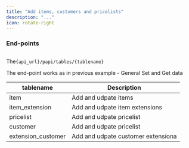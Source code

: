 ```yaml
---
title: "Add items, customers and pricelists"
description: "..."
icon: rotate-right
---
```


### End-points 

## 
The`{api_url}/papi/tables/{tablename}`

The end-point works as in previous example - General Set and Get data

| tablename | Description                            |
| -------- | -------------------------------------              |
| item               | Add and udpate items                     |
| item_extension     | Add and udpate item extensions                         |
| pricelist             | Add and udpate pricelist|
| customer            | Add and udpate pricelist|
| extension_customer            | Add and udpate customer extensiona|


